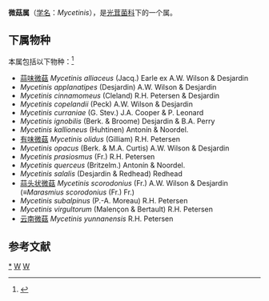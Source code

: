 {{Automatic Taxobox
| taxon = Mycetinis
| authority = Earle (1909)
| image = Mycetinis scorodonius 334947.jpg
| image_caption = 蒜头状微菇
| type species = Mycetinis alliaceus
| type species authority = (Jacq.) Earle (1909)
}}

'''微菇属'''（[[学名|学名]]：''Mycetinis''），是[[光茸菌科|光茸菌科]]下的一个属。

==下属物种==
本属包括以下物种：<ref>{{cite web |title=Mycetinis Earle |url=https://www.gbif.org/species/2537417 |website=GBIF |access-date=2022-05-16 |archive-date=2020-07-09 |archive-url=https://web.archive.org/web/20200709203020/https://www.gbif.org/species/2537417 }}</ref>
* [[蒜味微菇|蒜味微菇]] ''Mycetinis alliaceus'' (Jacq.) Earle ex A.W. Wilson & Desjardin
* ''Mycetinis applanatipes'' (Desjardin) A.W. Wilson & Desjardin
* ''Mycetinis cinnamomeus'' (Cleland) R.H. Petersen & Desjardin
* ''Mycetinis copelandii'' (Peck) A.W. Wilson & Desjardin
* ''Mycetinis curraniae'' (G. Stev.) J.A. Cooper & P. Leonard
* ''Mycetinis ignobilis'' (Berk. & Broome) Desjardin & B.A. Perry
* ''Mycetinis kallioneus'' (Huhtinen) Antonín & Noordel.
* [[有味微菇|有味微菇]] ''Mycetinis olidus'' (Gilliam) R.H. Petersen
* ''Mycetinis opacus'' (Berk. & M.A. Curtis) A.W. Wilson & Desjardin
* ''Mycetinis prasiosmus'' (Fr.) R.H. Petersen
* ''Mycetinis querceus'' (Britzelm.) Antonín & Noordel.
* ''Mycetinis salalis'' (Desjardin & Redhead) Redhead
* [[蒜头状微菇|蒜头状微菇]] ''Mycetinis scorodonius'' (Fr.) A.W. Wilson & Desjardin (≡''Marasmius scorodonius'' (Fr.) Fr.) 
* ''Mycetinis subalpinus'' (P.-A. Moreau) R.H. Petersen
* ''Mycetinis virgultorum'' (Malençon & Bertault) R.H. Petersen
* [[云南微菇|云南微菇]] ''Mycetinis yunnanensis'' R.H. Petersen

== 参考文献 ==
{{Reflist}}

{{taxonbar}}
[[Category:_微菇属|*]]
[[Category:_光茸菌科|W]]
[[Category:_1909年描述的分类群|W]]